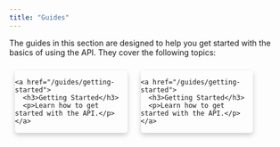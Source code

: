 ```yaml
---
title: "Guides"
---
```

<style>
  .card {
    box-shadow: 0 4px 8px 0 rgba(0,0,0,0.2);
    transition: 0.3s;
    width: 40%;
    border-radius: 5px;
    margin: 10px;
    display: inline-block;
  }

  .card:hover {
    box-shadow: 0 8px 16px 0 rgba(0,0,0,0.2);
  }

  .container {
    padding: 2px 16px;
  }
</style>

The guides in this section are designed to help you get started with the basics of using the API. They cover the following topics:

  <div class="card">
    <a href="/guides/getting-started">
      <h3>Getting Started</h3>
      <p>Learn how to get started with the API.</p>
    </a>
  </div>
  <div class="card">
    <a href="/guides/getting-started">
      <h3>Getting Started</h3>
      <p>Learn how to get started with the API.</p>
    </a>
  </div>